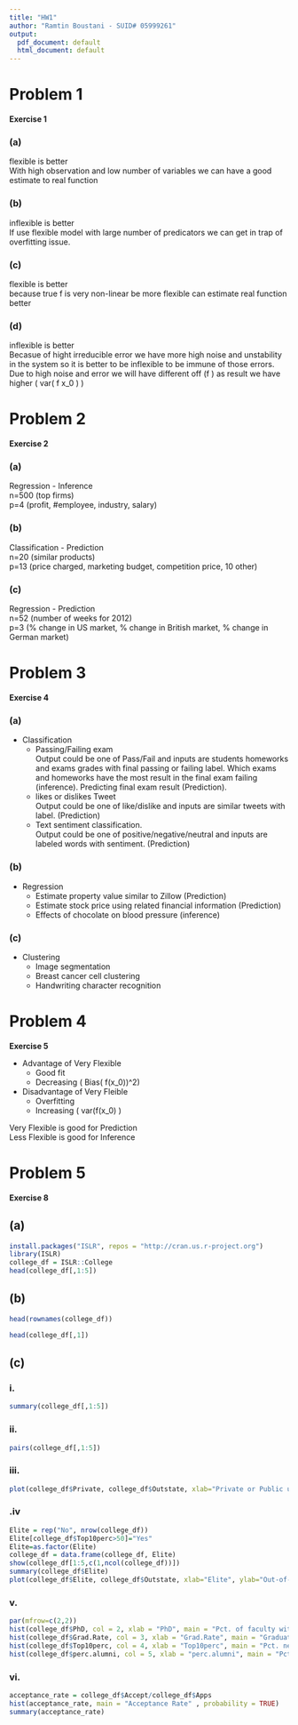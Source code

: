 ```yaml
---
title: "HW1"
author: "Ramtin Boustani - SUID# 05999261"
output:
  pdf_document: default
  html_document: default
---
```

# Problem 1
**Exercise 1**

### (a)
flexible is better  
With high observation and low number of variables we can have a good estimate to real function

### (b)
inflexible is better  
If use flexible model with large number of predicators we can get in trap of overfitting issue.

### (c)
flexible is better  
because true f is very non-linear be more flexible can estimate real function better

### (d)
inflexible is better  
Becasue of hight irreducible error we have more high noise and unstability in the system so it is better to be inflexible to be immune of those errors. Due to high noise and error we will have different off \(\hat f \)  as result we have higher  \( var( \hat f x_0 ) \) 


# Problem 2
**Exercise 2**

### (a)
Regression - Inference   
n=500 (top firms)   
p=4 (profit, #employee, industry, salary)   

### (b)
Classification - Prediction   
n=20 (similar products)   
p=13 (price charged, marketing budget, competition price, 10 other)   

### (c)
Regression - Prediction   
n=52 (number of weeks for 2012)   
p=3 (% change in US market, % change in British market, % change in German market)

# Problem 3
**Exercise 4**

### (a)
* Classification
  + Passing/Failing exam   
  Output could be one of Pass/Fail and inputs are students homeworks and exams grades with final passing or failing label. Which exams and homeworks have the most result in the final exam failing (inference). Predicting final exam result (Prediction).
  + likes or dislikes Tweet   
  Output could be one of like/dislike and inputs are similar tweets with label. (Prediction)
  + Text sentiment classification.   
  Output could be one of positive/negative/neutral and inputs are labeled words with sentiment. (Prediction)

### (b)
* Regression
  + Estimate property value similar to Zillow (Prediction)
  + Estimate stock price using related financial information (Prediction)
  + Effects of chocolate on blood pressure (inference)

### (c)
* Clustering
  + Image segmentation
  + Breast cancer cell clustering
  + Handwriting character recognition 

# Problem 4
**Exercise 5**

* Advantage of Very Flexible  
  + Good fit  
  + Decreasing \( Bias(\ \hat f(x_0))^2\)  
 
* Disadvantage of Very Fleible  
  + Overfitting  
  + Increasing \( var(\hat f(x_0) \)  

Very Flexible is good for Prediction     
Less Flexible is good for Inference    

# Problem 5
**Exercise 8**
  
## (a)
```r
install.packages("ISLR", repos = "http://cran.us.r-project.org")
library(ISLR)
college_df = ISLR::College
head(college_df[,1:5])
```
  
## (b)
```r
head(rownames(college_df))
```
```r
head(college_df[,1])
```

## (c)
### i.
```r
summary(college_df[,1:5])
```
  
### ii.
```r
pairs(college_df[,1:5])
```
  
### iii.
```r
plot(college_df$Private, college_df$Outstate, xlab="Private or Public university", ylab="Out-of-state tuition")
```
  
### .iv
```r
Elite = rep("No", nrow(college_df))
Elite[college_df$Top10perc>50]="Yes"
Elite=as.factor(Elite)
college_df = data.frame(college_df, Elite)
show(college_df[1:5,c(1,ncol(college_df))])
summary(college_df$Elite)
plot(college_df$Elite, college_df$Outstate, xlab="Elite", ylab="Out-of-state tuition")
```
  
### v.
```r
par(mfrow=c(2,2))
hist(college_df$PhD, col = 2, xlab = "PhD", main = "Pct. of faculty with Ph.D.'s")
hist(college_df$Grad.Rate, col = 3, xlab = "Grad.Rate", main = "Graduation rate")
hist(college_df$Top10perc, col = 4, xlab = "Top10perc", main = "Pct. new students from top 10% of H.S. class")
hist(college_df$perc.alumni, col = 5, xlab = "perc.alumni", main = "Pct. alumni who donate")
```
  
### vi.

```r
acceptance_rate = college_df$Accept/college_df$Apps
hist(acceptance_rate, main = "Acceptance Rate" , probability = TRUE)
summary(acceptance_rate)
```
